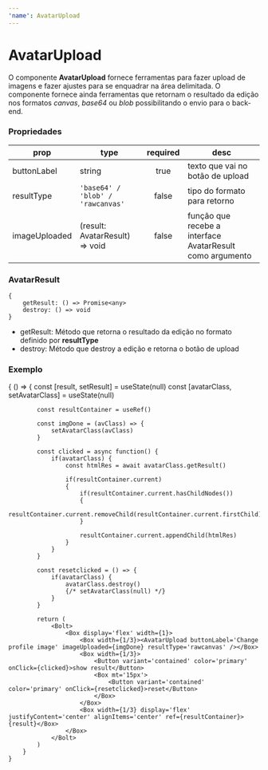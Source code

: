 ---
'name': AvatarUpload
---


# AvatarUpload

O componente **AvatarUpload** fornece ferramentas para fazer upload de imagens e fazer ajustes para se enquadrar na área delimitada. O componente fornece ainda ferramentas que retornam o resultado da edição nos formatos _canvas_, _base64_ ou _blob_ possibilitando o envio para o back-end.

### Propriedades

| **prop**      | **type**                          | **required** | **desc**                                                  |
| ------------- | --------------------------------- | :----------: | --------------------------------------------------------- |
| buttonLabel   | string                            |     true     | texto que vai no botão de upload                          |
| resultType    | `'base64' / 'blob' / 'rawcanvas'` |    false     | tipo do formato para retorno                              |
| imageUploaded | (result: AvatarResult) => void    |    false     | função que recebe a interface AvatarResult como argumento |

### AvatarResult

```
{
    getResult: () => Promise<any>
    destroy: () => void
}
```

- getResult: Método que retorna o resultado da edição no formato definido por **resultType**
- destroy: Método que destroy a edição e retorna o botão de upload

### Exemplo

<Playground>
    {
        () => {
            const [result, setResult] = useState(null)
            const [avatarClass, setAvatarClass] = useState(null)

            const resultContainer = useRef()

            const imgDone = (avClass) => {
                setAvatarClass(avClass)
            }

            const clicked = async function() {
                if(avatarClass) {
                    const htmlRes = await avatarClass.getResult()

                    if(resultContainer.current)
                    {
                        if(resultContainer.current.hasChildNodes())
                        {
                            resultContainer.current.removeChild(resultContainer.current.firstChild)
                        }

                        resultContainer.current.appendChild(htmlRes)
                    }
                }
            }

            const resetclicked = () => {
                if(avatarClass) {
                    avatarClass.destroy()
                    {/* setAvatarClass(null) */}
                }
            }

            return (
                <Bolt>
                    <Box display='flex' width={1}>
                        <Box width={1/3}><AvatarUpload buttonLabel='Change profile image' imageUploaded={imgDone} resultType='rawcanvas' /></Box>
                        <Box width={1/3}>
                            <Button variant='contained' color='primary' onClick={clicked}>show result</Button>
                            <Box mt='15px'>
                                <Button variant='contained' color='primary' onClick={resetclicked}>reset</Button>
                            </Box>
                        </Box>
                        <Box width={1/3} display='flex' justifyContent='center' alignItems='center' ref={resultContainer}>{result}</Box>
                    </Box>
                </Bolt>
            )
        }
    }

</Playground>
